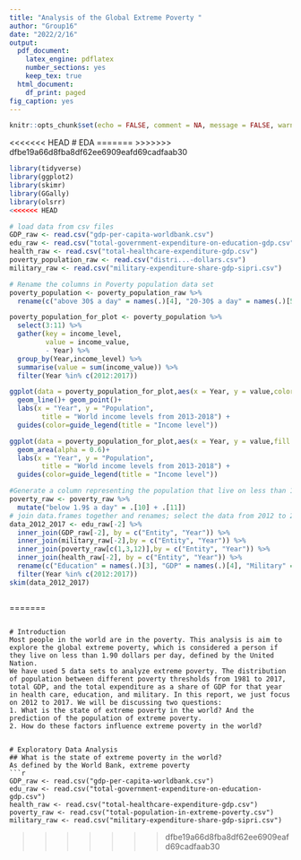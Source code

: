 ```yaml
---
title: "Analysis of the Global Extreme Poverty "
author: "Group16"
date: "2022/2/16"
output:
  pdf_document:
    latex_engine: pdflatex
    number_sections: yes
    keep_tex: true
  html_document:
    df_print: paged
fig_caption: yes
---
```


```r
knitr::opts_chunk$set(echo = FALSE, comment = NA, message = FALSE, warning = FALSE)
```

<<<<<<< HEAD
# EDA
=======
>>>>>>> dfbe19a66d8fba8df62ee6909eafd69cadfaab30
```r
library(tidyverse)
library(ggplot2)
library(skimr)
library(GGally)
library(olsrr)
<<<<<<< HEAD
```

```r
# load data from csv files
GDP_raw <- read.csv("gdp-per-capita-worldbank.csv")
edu_raw <- read.csv("total-government-expenditure-on-education-gdp.csv")
health_raw <- read.csv("total-healthcare-expenditure-gdp.csv")
poverty_population_raw <- read.csv("distri...-dollars.csv")
military_raw <- read.csv("military-expenditure-share-gdp-sipri.csv")
```

```r
# Rename the columns in Poverty population data set
poverty_population <- poverty_population_raw %>% 
  rename(c("above 30$ a day" = names(.)[4], "20-30$ a day" = names(.)[5], "10-20$ a day" = names(.)[6], "5.5-10$ a day" = names(.)[7], "3.2-5.5$ a day" = names(.)[8], "1.9-3.2$ a day" = names(.)[9], "1-1.9$ a day" = names(.)[10], "below 1$ a day" = names(.)[11]))

poverty_population_for_plot <- poverty_population %>% 
  select(3:11) %>% 
  gather(key = income_level, 
         value = income_value, 
         - Year) %>% 
  group_by(Year,income_level) %>%
  summarise(value = sum(income_value)) %>%
  filter(Year %in% c(2012:2017))

ggplot(data = poverty_population_for_plot,aes(x = Year, y = value,color = income_level)) +
  geom_line()+ geom_point()+
  labs(x = "Year", y = "Population",
        title = "World income levels from 2013-2018") +
  guides(color=guide_legend(title = "Income level"))

ggplot(data = poverty_population_for_plot,aes(x = Year, y = value,fill = income_level)) +
  geom_area(alpha = 0.6)+
  labs(x = "Year", y = "Population",
        title = "World income levels from 2013-2018") +
  guides(color=guide_legend(title = "Income level"))

```



```r
#Generate a column representing the population that live on less than 1.9$ per day
poverty_raw <- poverty_raw %>% 
  mutate("below 1.9$ a day" = .[10] + .[11])
# join data.frames together and renames; select the data from 2012 to 2017 to make further analyze.
data_2012_2017 <- edu_raw[-2] %>% 
  inner_join(GDP_raw[-2], by = c("Entity", "Year")) %>%
  inner_join(military_raw[-2],by = c("Entity", "Year")) %>% 
  inner_join(poverty_raw[c(1,3,12)],by = c("Entity", "Year")) %>% 
  inner_join(health_raw[-2], by = c("Entity", "Year")) %>% 
  rename(c("Education" = names(.)[3], "GDP" = names(.)[4], "Military" = names(.)[5], "Poverty" = names(.)[6], "Health" = names(.)[7])) %>% 
  filter(Year %in% c(2012:2017))
skim(data_2012_2017)
```

```r

```

=======

```

# Introduction 
Most people in the world are in the poverty. This analysis is aim to explore the global extreme poverty, which is considered a person if they live on less than 1.90 dollars per day, defined by the United Nation. 
We have used 5 data sets to analyze extreme poverty. The distribution of population between different poverty thresholds from 1981 to 2017, total GDP, and the total expenditure as a share of GDP for that year in health care, education, and military. In this report, we just focus on 2012 to 2017. We will be discussing two questions:
1. What is the state of extreme poverty in the world? And the prediction of the population of extreme poverty.
2. How do these factors influence extreme poverty in the world? 


# Exploratory Data Analysis  
## What is the state of extreme poverty in the world?
As defined by the World Bank, extreme poverty 
```r
GDP_raw <- read.csv("gdp-per-capita-worldbank.csv")
edu_raw <- read.csv("total-government-expenditure-on-education-gdp.csv")
health_raw <- read.csv("total-healthcare-expenditure-gdp.csv")
poverty_raw <- read.csv("total-population-in-extreme-poverty.csv")
military_raw <- read.csv("military-expenditure-share-gdp-sipri.csv")
```

>>>>>>> dfbe19a66d8fba8df62ee6909eafd69cadfaab30
